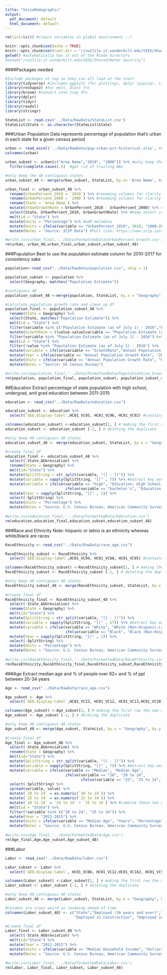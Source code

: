 ```yaml
---
title: "SocioDemographic"
output:
  pdf_document: default
  html_document: default
---
```


```r
rm(list=ls()) #clears variables in global environment :-)

knitr::opts_chunk$set(echo = TRUE)
knitr::opts_chunk$set(root.dir = "//vu1file.it.vanderbilt.edu/VIEE/Shared/Water Security/Water Quality")
getwd() #automatically has it out of the RCode directory
#setwd("/vu1file.it.vanderbilt.edu/VIEE/Shared/Water Security")
```

####Packages needed
```r
#Include packages at top so they can all load at the start
library(tidyverse) #includes ggplot2 (for plotting), dplyr (piping), tidyr, readr, tibble, purr
library(reshape2) #for melt, dcast fns
library(broom) #convert into tidy dfs
library(dplyr)
library(tidyr)
library(readxl)
library(stringr)

StateList <- read.csv('../Data/RawData/StateList.csv')
StateList$State <- as.character(StateList$State)
```

###Urban Population
Data represents percentage of population that's urban in each state for a given census period

```r
urban <- read_excel('../Data/RawData/pop-urban-pct-historical.xlsx', sheet = "States", skip = 5)
colnames(urban)

urban_subset <- urban[c("Area Name","2010", "2000")] %>% #only keep the most pertinent columns
  filter(complete.cases(.))  #get rid of trailing NAs

#only keep the 48 contiguous states
urban_subset_48 <- merge(urban_subset, StateList, by.x= 'Area Name', by.y = "State", all.y = TRUE) #looks good - all 48 populated

urban_final <- urban_subset_48 %>%
  rename(UrbanPercent_2010 = `2010`) %>% #renaming columns for clarity
  rename(UrbanPercent_2000 = `2000`) %>% #renaming columns for clarity
  rename(State = `Area Name`) %>%
  mutate(UrbanGrowthRate = UrbanPercent_2010 - UrbanPercent_2000) %>% #calculating growth rate in urban between two years
  select(State, UrbanPercent_2010, UrbanGrowthRate) %>% #keep select columns
  melt(id = "State") %>%
  mutate(Units = "Percentage") %>% #add metadata
  mutate(Units = ifelse(variable == "UrbanPercent_2010", 2010, "2000-2010")) %>% #2010 data for urban percentage and 2000-2010 for growth rate data
  mutate(Notes = "Source: ICIP Data") #Full link: https://www.icip.iastate.edu/tables/population/urban-pct-states 

#write.csv(urban_final,'../Data/FormattedData/UrbanPercent_Growth.csv')
rm(urban, urban_48,urban_final,urban_subset,urban_subset_48)
```


###Population
Best to use the population estimate column for 2010-2017 for consistency sake

```r
population<-read_csv("../Data/RawData/population.csv", skip = 1)

population_subset <- population %>%
  select(Geography, matches("Population Estimate"))

#contiguous 48
population_subset_48 <-merge(population, StateList, by.x = "Geography", by.y = "State", all.y = TRUE)

#calculate population growth rate and clean up df
population_final <- population_subset_48 %>%
  rename(State = Geography) %>%
  select(State, matches("Population Estimate")) %>%
  melt(id = "State") %>%
  filter(variable %in% c("Population Estimate (as of July 1) - 2010","Population Estimate (as of July 1) - 2016")) %>%
  mutate(GrowthRate = ((value-value[variable == "Population Estimate (as of July 1) - 2010"]) / value[variable == "Population Estimate (as of July 1) - 2010"]) * 100 / 7) %>% #formula is ((now-past)/past)/#of yrs * 100%, http://pages.uoregon.edu/rgp/PPPM613/class8a.htm 
  filter(variable %in% "Population Estimate (as of July 1) - 2016") %>%
  melt(id = "State") %>%
  filter(!value %in% "Population Estimate (as of July 1) - 2016") %>%
  mutate(variable = ifelse(variable == "GrowthRate","Annual Population Growth Rate","Population Size")) %>%
  mutate(Year = ifelse(variable == "Annual Population Growth Rate", "2010-2016", 2016)) %>%
  mutate(Units = ifelse(variable == "Annual Population Growth Rate", "Percentage", "Count")) %>%
  mutate(Notes = "Source: US Census Bureau")

#write.csv(population_final,'../Data/FormattedData/PopulationSize_Growth.csv')
rm(population, population_final, population_subset, population_subset_48)
```


##Education
Extract percentage of state population with high school, undergrad, and grad education between 2011-2015


```r
education <- read_csv("../Data/RawData/education.csv") 

education_subset <- education %>%
  select(`GEO.display-label`,HC01_VC95, HC01_VC96, HC01_VC92) #contains 2011-2015 years for high school, undergrad, and grad; if 2006-2010 are also needed, include HC02_VC95, HC02_VC96, HC02_VC92

colnames(education_subset) <-education_subset[1, ] # making the first row the new column names 
education_subset <- education_subset [-1, ] # deleting the duplicate 

#only keep 48 contiguous 48 states
education_subset_48 <- merge(education_subset, StateList, by.x = "Geography", by.y = "State", all.y = TRUE) #all 48 there and populated :-)

#create final df
education_final <- education_subset_48 %>%
  select(-State_Abbreviation) %>%
  rename(State = Geography) %>%
  melt(id="State") %>%
  mutate(SplitString = str_split(variable, "([ - ])")) %>%
  mutate(variable = sapply(SplitString, "[[" , 7)) %>% #extract key word
  mutate(variable = ifelse(variable == "high", "Education: High School or higher",
                           ifelse(variable == "bachelor's", "Education: Bachelor's or higher", "Education: Graduate or Professional degree"))) %>% #rename sensibly
  mutate(Year = sapply(SplitString, "[[" , 1)) %>%
  select(-SplitString) %>%
  mutate(Units = "Percentage") %>%
  mutate(Notes = "Source: U.S. Census Bureau, American Community Survey 5-Year Estimates")
  
#write.csv(education_final,'../Data/FormattedData/Education.csv')
rm(education,education_final,education_subset,education_subset_48)
```

###Race and Ethnicity 
Note: hispanic or latino is an ethnicity whereas white/black are races

```r
RaceEthnicity <- read_csv("../Data/RawData/race_age.csv") 

RaceEthnicity_subset <- RaceEthnicity %>%
  select(`GEO.display-label`,HC01_VC94, HC01_VC88, HC01_VC95) #contains 2011-2015 years; if 2006-2010 are also needed, include HC02_VC94, HC02_VC88, HC02_VC95

colnames(RaceEthnicity_subset) <-RaceEthnicity_subset[1, ] # making the first row the new column names 
RaceEthnicity_subset <- RaceEthnicity_subset [-1, ] # deleting the duplicate 

#only keep 48 contiguous 48 states
RaceEthnicity_subset_48 <- merge(RaceEthnicity_subset, StateList, by.x = "Geography", by.y = "State", all.y = TRUE) #all 48 there and populated :-)
  
#Create final df
RaceEthnicity_final <- RaceEthnicity_subset_48 %>%
  select(-State_Abbreviation) %>%
  rename(State = Geography) %>%
  melt(id="State") %>%
  mutate(SplitString = str_split(variable, "([ - ])")) %>%
  mutate(variable = sapply(SplitString, "[[" , 17)) %>% #extract key word
  mutate(variable = ifelse(variable == "White", "White (Non-Hispanic-Latino)",
                           ifelse(variable == "Black", "Black (Non-Hispanic-Latino)", "Total Hispanic-Latino (of any race)"))) %>% #rename sensibly
  mutate(Year = sapply(SplitString, "[[" , 1)) %>%
  select(-SplitString) %>%
  mutate(Units = "Percentage") %>%
  mutate(Notes = "Source: U.S. Census Bureau, American Community Survey 5-Year Estimates")
  
#write.csv(RaceEthnicity_final,'../Data/FormattedData/RaceEthnicity.csv')
rm(RaceEthnicity,RaceEthnicity_final,RaceEthnicity_subset,RaceEthnicity_subset_48)
```

###Age
Extract median age and % of people over 62+ and % of ppl between 20-34 years

```r
Age <- read_csv("../Data/RawData/race_age.csv")

Age_subset <- Age %>%
  select(`GEO.display-label`,HC01_VC23, HC01_VC12, HC01_VC13,HC01_VC28) #contains 2011-2015 years; if 2006-2010 are also needed, include HC02_VC23, HC02_VC12, HC02_VC13, HC02_VC28

colnames(Age_subset) <-Age_subset[1, ] # making the first row the new column names 
Age_subset <- Age_subset [-1, ] # deleting the duplicate 

#only keep 48 contiguous 48 states
Age_subset_48 <- merge(Age_subset, StateList, by.x = "Geography", by.y = "State", all.y = TRUE) #all 48 there and populated :-)
  
#Create final df
Age_final <- Age_subset_48 %>%
  select(-State_Abbreviation) %>%
  rename(State = Geography) %>%
  melt(id="State") %>%
  mutate(SplitString = str_split(variable, "([ - ])")) %>%
  mutate(variable = sapply(SplitString, "[[" , 7)) %>% #extract key word
  mutate(variable = ifelse(variable == "Median", "Median Age",
                           ifelse(variable == "20", "20 to 24", 
                                  ifelse(variable == "25", "25 to 34", "62 and over")))) %>% #rename sensibly
  select(-SplitString) %>%
  spread(variable, value) %>%
  mutate(`20 to 24` = as.numeric(`20 to 24`)) %>%
  mutate(`25 to 34` = as.numeric(`25 to 34`)) %>%
  mutate(`20 to 34` = `20 to 24` + `25 to 34`) %>% #combine these two groups together
  melt(id = "State") %>%
  filter(!variable %in% c("20 to 24", "25 to 34")) %>%
  mutate(Year = "2011-2015") %>%
  mutate(Units = ifelse(variable == "Median Age", "Years", "Percentage")) %>%
  mutate(Notes = "Source: U.S. Census Bureau, American Community Survey 5-Year Estimates")
  
#write.csv(Age_final,'../Data/FormattedData/Age.csv')
rm(Age_final,Age,Age_subset,Age_subset_48)
```


###Labor


```r
Labor <- read_csv("../Data/RawData/labor.csv")

Labor_subset <- Labor %>%
  select(`GEO.display-label`, HC01_VC06, HC01_VC12,HC01_VC162, HC01_VC50, HC01_VC51, HC01_VC52, HC01_VC55, HC01_VC85) #contains 2011-2015 years; if 2006-2010 are also needed, include: HC02_VC06, HC02_VC12, HC02_VC162, HC02_VC50, HC02_VC51, HC02_VC52, HC02_VC55, HC02_VC85  

colnames(Labor_subset) <-Labor_subset[1, ] # making the first row the new column names 
Labor_subset <- Labor_subset [-1, ] # deleting the duplicate 

#only keep 48 contiguous 48 states
Labor_subset_48 <- merge(Labor_subset, StateList, by.x = "Geography", by.y = "State", all.y = TRUE) #all 48 there and populated :-)

#Columns are crazy weird so renaming ahead of time
colnames(Labor_subset_48) <- c("State","Employed (16 years and over)","Unemployment Rate","Below Poverty Level","Employed in Ag_Fishing_Mining",
                               "Employed in Construction", "Employed in Manufacturing","Employed in Transportation","Median Household Income", "State_Abbreviation")

#Create final df
Labor_final <- Labor_subset_48 %>%
  select(-State_Abbreviation) %>%
  melt(id="State") %>%
  mutate(Year = "2011-2015") %>%
  mutate(Units = ifelse(variable == "Median Household Income", "Dollars (Inflation-Adjusted)", "Percentage")) %>%
  mutate(Notes = "Source: U.S. Census Bureau, American Community Survey 5-Year Estimates")

#write.csv(Labor_final,'../Data/FormattedData/Labor.csv')
rm(Labor, Labor_final, Labor_subset, Labor_subset_48)
```

